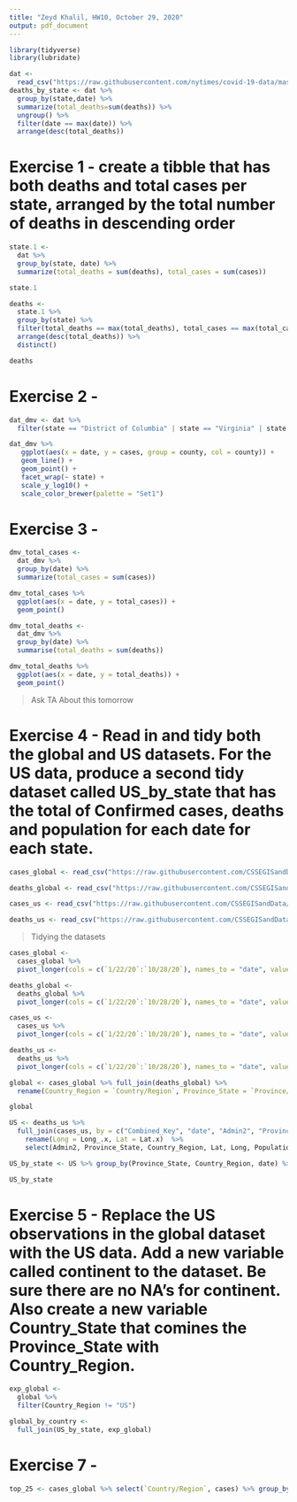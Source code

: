 ```yaml
---
title: "Zeyd Khalil, HW10, October 29, 2020"
output: pdf_document
---
```


```r
library(tidyverse)
library(lubridate)

dat <-
  read_csv("https://raw.githubusercontent.com/nytimes/covid-19-data/master/us-counties.csv")
deaths_by_state <- dat %>%
  group_by(state,date) %>%
  summarize(total_deaths=sum(deaths)) %>%
  ungroup() %>%
  filter(date == max(date)) %>%
  arrange(desc(total_deaths))
```

# Exercise 1 - create a tibble that has both deaths and total cases per state, arranged by the total number of deaths in descending order   

```r
state.1 <- 
  dat %>% 
  group_by(state, date) %>% 
  summarize(total_deaths = sum(deaths), total_cases = sum(cases))

state.1

deaths <- 
  state.1 %>% 
  group_by(state) %>% 
  filter(total_deaths == max(total_deaths), total_cases == max(total_cases)) %>% 
  arrange(desc(total_deaths)) %>% 
  distinct() 

deaths
```

# Exercise 2 - 

```r
dat_dmv <- dat %>% 
  filter(state == "District of Columbia" | state == "Virginia" | state == "Maryland", county == "Anne Arundel" | county == "Charles" | county == "Frederick" | county == "Howard" | county == "Montgomery" | county == "Prince George's" | county == "Alexandria City" | county == "Arlington" | county == "Fairfax" | county == "Loudoun" | county == "Prince William" | county == "District of Columbia")

dat_dmv %>% 
   ggplot(aes(x = date, y = cases, group = county, col = county)) +
   geom_line() +
   geom_point() +
   facet_wrap(~ state) +
   scale_y_log10() +
   scale_color_brewer(palette = "Set1")
``` 

# Exercise 3 - 

```r
dmv_total_cases <- 
  dat_dmv %>% 
  group_by(date) %>% 
  summarize(total_cases = sum(cases))  

dmv_total_cases %>% 
  ggplot(aes(x = date, y = total_cases)) + 
  geom_point() 

dmv_total_deaths <- 
  dat_dmv %>% 
  group_by(date) %>% 
  summarise(total_deaths = sum(deaths))  

dmv_total_deaths %>% 
  ggplot(aes(x = date, y = total_deaths)) + 
  geom_point()
```  

> Ask TA About this tomorrow 

# Exercise 4 - Read in and tidy both the global and US datasets. For the US data, produce a second tidy dataset called US_by_state that has the total of Confirmed cases, deaths and population for each date for each state.  

```r
cases_global <- read_csv("https://raw.githubusercontent.com/CSSEGISandData/COVID-19/master/csse_covid_19_data/csse_covid_19_time_series/time_series_covid19_confirmed_global.csv")

deaths_global <- read_csv("https://raw.githubusercontent.com/CSSEGISandData/COVID-19/master/csse_covid_19_data/csse_covid_19_time_series/time_series_covid19_deaths_global.csv")

cases_us <- read_csv("https://raw.githubusercontent.com/CSSEGISandData/COVID-19/master/csse_covid_19_data/csse_covid_19_time_series/time_series_covid19_confirmed_US.csv")

deaths_us <- read_csv("https://raw.githubusercontent.com/CSSEGISandData/COVID-19/master/csse_covid_19_data/csse_covid_19_time_series/time_series_covid19_deaths_US.csv")
```  

> Tidying the datasets

```r
cases_global <- 
  cases_global %>% 
  pivot_longer(cols = c(`1/22/20`:`10/28/20`), names_to = "date", values_to = "cases")

deaths_global <- 
  deaths_global %>% 
  pivot_longer(cols = c(`1/22/20`:`10/28/20`), names_to = "date", values_to = "Deaths")

cases_us <- 
  cases_us %>% 
  pivot_longer(cols = c(`1/22/20`:`10/28/20`), names_to = "date", values_to = "cases")

deaths_us <- 
  deaths_us %>% 
  pivot_longer(cols = c(`1/22/20`:`10/28/20`), names_to = "date", values_to = "Deaths")

```


```r
global <- cases_global %>% full_join(deaths_global) %>%
  rename(Country_Region = `Country/Region`, Province_State = `Province/State`) 

global
```
```r
US <- deaths_us %>%
  full_join(cases_us, by = c("Combined_Key", "date", "Admin2", "Province_State", "Country_Region")) %>%
    rename(Long = Long_.x, Lat = Lat.x)  %>%
    select(Admin2, Province_State, Country_Region, Lat, Long, Population, date, cases, Deaths)

```

```r
US_by_state <- US %>% group_by(Province_State, Country_Region, date) %>% summarize(cases = sum(cases), Deaths = sum(Deaths), Lat = median(Lat), Long = median(Long), Population = sum(Population)) %>% mutate(Deaths_per_mill = (Deaths / Population) * 1000000) %>% select(Province_State, Country_Region, date, cases, Deaths, Deaths_per_mill, Population, Lat, Long) %>% ungroup() 

US_by_state
```  

# Exercise 5 - Replace the US observations in the global dataset with the US data. Add a new variable called continent to the dataset. Be sure there are no NA’s for continent. Also create a new variable Country_State that comines the Province_State with Country_Region.

```r
exp_global <- 
  global %>% 
  filter(Country_Region != "US")

global_by_country <- 
  full_join(US_by_state, exp_global)
```

# Exercise 7 - 

```r
top_25 <- cases_global %>% select(`Country/Region`, cases) %>% group_by(`Country/Region`) %>% summarize(Confirmed_cases = max(cases)) %>% arrange(desc(Confirmed_cases)) %>% head(n = 25)
```  

